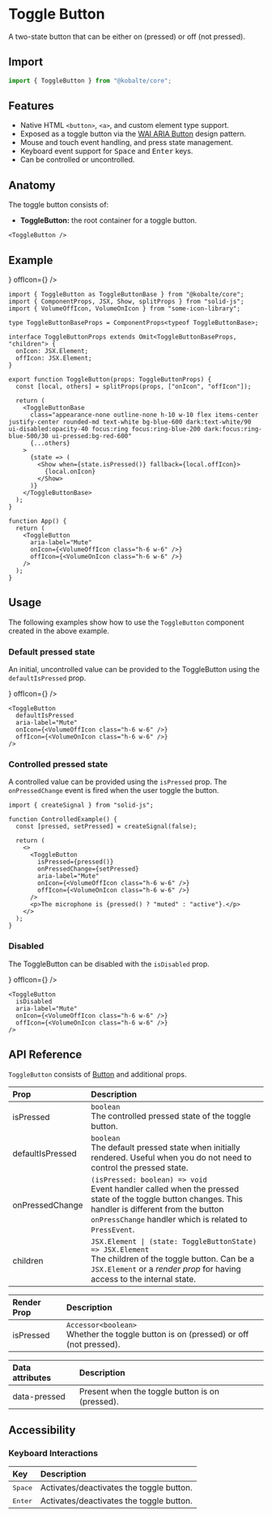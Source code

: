 

# Toggle Button

A two-state button that can be either on (pressed) or off (not pressed).

## Import

```ts
import { ToggleButton } from "@kobalte/core";
```

## Features

- Native HTML `<button>`, `<a>`, and custom element type support.
- Exposed as a toggle button via the [WAI ARIA Button](https://www.w3.org/WAI/ARIA/apg/patterns/button/) design pattern.
- Mouse and touch event handling, and press state management.
- Keyboard event support for <Kbd>Space</Kbd> and <Kbd>Enter</Kbd> keys.
- Can be controlled or uncontrolled.

## Anatomy

The toggle button consists of:

- **ToggleButton:** the root container for a toggle button.

```tsx
<ToggleButton />
```

## Example

<Preview>
  <ToggleButton
    aria-label="Mute"
    onIcon={<VolumeOffIcon class="h-6 w-6" />}
    offIcon={<VolumeOnIcon class="h-6 w-6" />}
  />
</Preview>

```tsx
import { ToggleButton as ToggleButtonBase } from "@kobalte/core";
import { ComponentProps, JSX, Show, splitProps } from "solid-js";
import { VolumeOffIcon, VolumeOnIcon } from "some-icon-library";

type ToggleButtonBaseProps = ComponentProps<typeof ToggleButtonBase>;

interface ToggleButtonProps extends Omit<ToggleButtonBaseProps, "children"> {
  onIcon: JSX.Element;
  offIcon: JSX.Element;
}

export function ToggleButton(props: ToggleButtonProps) {
  const [local, others] = splitProps(props, ["onIcon", "offIcon"]);

  return (
    <ToggleButtonBase
      class="appearance-none outline-none h-10 w-10 flex items-center justify-center rounded-md text-white bg-blue-600 dark:text-white/90 ui-disabled:opacity-40 focus:ring focus:ring-blue-200 dark:focus:ring-blue-500/30 ui-pressed:bg-red-600"
      {...others}
    >
      {state => (
        <Show when={state.isPressed()} fallback={local.offIcon}>
          {local.onIcon}
        </Show>
      )}
    </ToggleButtonBase>
  );
}

function App() {
  return (
    <ToggleButton
      aria-label="Mute"
      onIcon={<VolumeOffIcon class="h-6 w-6" />}
      offIcon={<VolumeOnIcon class="h-6 w-6" />}
    />
  );
}
```

## Usage

The following examples show how to use the `ToggleButton` component created in the above example.

### Default pressed state

An initial, uncontrolled value can be provided to the ToggleButton using the `defaultIsPressed` prop.

<Preview>
  <ToggleButton
    defaultIsPressed
    aria-label="Mute"
    onIcon={<VolumeOffIcon class="h-6 w-6" />}
    offIcon={<VolumeOnIcon class="h-6 w-6" />}
  />
</Preview>

```tsx {1}
<ToggleButton
  defaultIsPressed
  aria-label="Mute"
  onIcon={<VolumeOffIcon class="h-6 w-6" />}
  offIcon={<VolumeOnIcon class="h-6 w-6" />}
/>
```

### Controlled pressed state

A controlled value can be provided using the `isPressed` prop. The `onPressedChange` event is fired when the user toggle the button.

<Preview>
  <ControlledExample />
</Preview>

```tsx {3,8-9}
import { createSignal } from "solid-js";

function ControlledExample() {
  const [pressed, setPressed] = createSignal(false);

  return (
    <>
      <ToggleButton
        isPressed={pressed()}
        onPressedChange={setPressed}
        aria-label="Mute"
        onIcon={<VolumeOffIcon class="h-6 w-6" />}
        offIcon={<VolumeOnIcon class="h-6 w-6" />}
      />
      <p>The microphone is {pressed() ? "muted" : "active"}.</p>
    </>
  );
}
```

### Disabled

The ToggleButton can be disabled with the `isDisabled` prop.

<Preview>
  <ToggleButton
    isDisabled
    aria-label="Mute"
    onIcon={<VolumeOffIcon class="h-6 w-6" />}
    offIcon={<VolumeOnIcon class="h-6 w-6" />}
  />
</Preview>

```tsx {1}
<ToggleButton
  isDisabled
  aria-label="Mute"
  onIcon={<VolumeOffIcon class="h-6 w-6" />}
  offIcon={<VolumeOnIcon class="h-6 w-6" />}
/>
```

## API Reference

`ToggleButton` consists of [Button](/docs/components/button) and additional props.

| Prop             | Description                                                                                                                                                                                                        |
| :--------------- | :----------------------------------------------------------------------------------------------------------------------------------------------------------------------------------------------------------------- |
| isPressed        | `boolean` <br/> The controlled pressed state of the toggle button.                                                                                                                                                 |
| defaultIsPressed | `boolean` <br/> The default pressed state when initially rendered. Useful when you do not need to control the pressed state.                                                                                       |
| onPressedChange  | `(isPressed: boolean) => void` <br/> Event handler called when the pressed state of the toggle button changes. This handler is different from the button `onPressChange` handler which is related to `PressEvent`. |
| children         | `JSX.Element \| (state: ToggleButtonState) => JSX.Element` <br/> The children of the toggle button. Can be a `JSX.Element` or a _render prop_ for having access to the internal state.                             |

| Render Prop | Description                                                                               |
| :---------- | :---------------------------------------------------------------------------------------- |
| isPressed   | `Accessor<boolean>` <br/> Whether the toggle button is on (pressed) or off (not pressed). |

| Data attributes | Description                                     |
| :-------------- | :---------------------------------------------- |
| data-pressed    | Present when the toggle button is on (pressed). |

## Accessibility

### Keyboard Interactions

| Key              | Description                              |
| :--------------- | :--------------------------------------- |
| <Kbd>Space</Kbd> | Activates/deactivates the toggle button. |
| <Kbd>Enter</Kbd> | Activates/deactivates the toggle button. |
